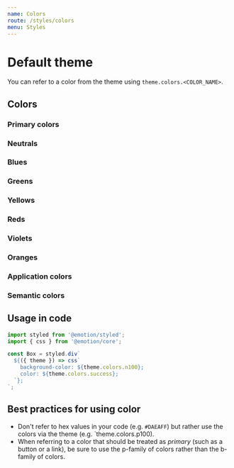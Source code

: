 ```yaml
---
name: Colors
route: /styles/colors
menu: Styles
---
```



# Default theme

You can refer to a color from the theme using `theme.colors.<COLOR_NAME>`.

## Colors

### Primary colors

<Swatch colorName="p100"/>
<Swatch colorName="p200"/>
<Swatch colorName="p300"/>
<Swatch colorName="p400"/>
<Swatch colorName="p500"/>
<Swatch colorName="p700"/>
<Swatch colorName="p900"/>

### Neutrals

<Swatch colorName="n100"/>
<Swatch colorName="n200"/>
<Swatch colorName="n300"/>
<Swatch colorName="n500"/>
<Swatch colorName="n700"/>
<Swatch colorName="n800"/>
<Swatch colorName="n900"/>

### Blues

<Swatch colorName="b100"/>
<Swatch colorName="b200"/>
<Swatch colorName="b300"/>
<Swatch colorName="b400"/>
<Swatch colorName="b500"/>
<Swatch colorName="b700"/>
<Swatch colorName="b900"/>

### Greens

<Swatch colorName="g100"/>
<Swatch colorName="g200"/>
<Swatch colorName="g300"/>
<Swatch colorName="g500"/>
<Swatch colorName="g700"/>
<Swatch colorName="g900"/>

### Yellows

<Swatch colorName="y100"/>
<Swatch colorName="y200"/>
<Swatch colorName="y300"/>
<Swatch colorName="y500"/>
<Swatch colorName="y700"/>
<Swatch colorName="y900"/>

### Reds

<Swatch colorName="r100"/>
<Swatch colorName="r200"/>
<Swatch colorName="r300"/>
<Swatch colorName="r500"/>
<Swatch colorName="r700"/>
<Swatch colorName="r900"/>

### Violets

<Swatch colorName="v100"/>
<Swatch colorName="v200"/>
<Swatch colorName="v300"/>
<Swatch colorName="v500"/>
<Swatch colorName="v700"/>
<Swatch colorName="v900"/>

### Oranges

<Swatch colorName="o100"/>
<Swatch colorName="o200"/>
<Swatch colorName="o300"/>
<Swatch colorName="o500"/>
<Swatch colorName="o700"/>
<Swatch colorName="o900"/>

### Application colors

<Swatch colorName="bodyBg"/>
<Swatch colorName="bodyColor"/>
<Swatch colorName="shadow"/>

### Semantic colors

<Swatch colorName="danger"/>
<Swatch colorName="success"/>
<Swatch colorName="warning"/>

## Usage in code

```javascript
import styled from '@emotion/styled';
import { css } from '@emotion/core';

const Box = styled.div`
  ${({ theme }) => css`
    background-color: ${theme.colors.n100};
    color: ${theme.colors.success};
  `};
`;
```

## Best practices for using color

- Don't refer to hex values in your code (e.g. `#DAEAFF`) but rather use the
  colors via the theme (e.g. `theme.colors.p100).
- When referring to a color that should be treated as _primary_ (such as a
  button or a link), be sure to use the p-family of colors rather than
  the b-family of colors.
